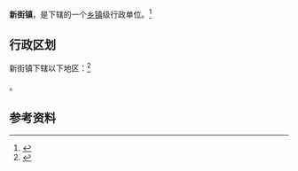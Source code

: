 {{中国乡级行政区|53/29/25/103/000}}

'''新街镇'''，是{{PRC admin/fullname|53/29/25/103/000|3}}下辖的一个[[乡镇|乡镇]]级行政单位。<ref>{{PRC admin/ref sgc|{{PRC admin/parent|53/29/25/103/000}}}}</ref>

== 行政区划 ==

新街镇下辖以下地区：<ref>{{PRC admin/ref sgc|53/29/25/103/000}}</ref>

{{PRC admin/children|53/29/25/103/000}}。

== 参考资料 ==

{{reflist}}

{{行政区划小作品}}
{{PRC admin/navcat|53/29/25/103/000}}